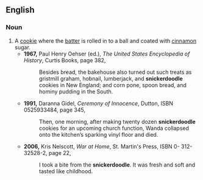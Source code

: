 ==English==

{{rfv}}

===Noun===
{{wikipedia}}
{{en-noun}}

# A [[cookie]] where the [[batter]] is rolled in to a ball and coated with [[cinnamon]] sugar.
#*'''1967,''' Paul Henry Oehser (ed.), ''The United States Encyclopedia of History'', Curtis Books, page 382,
#*:Besides bread, the bakehouse also turned out such treats as gristmill graham, hobnail, lumberjack, and '''snickerdoodle''' cookies in New England; and corn pone, spoon bread, and hominy pudding in the South.
#*'''1991,''' Daranna Gidel, ''Ceremony of Innocence'', Dutton, ISBN 0525933484, page 345,
#*:Then, one morning, after making twenty dozen '''snickerdoodle''' cookies for an upcoming church function, Wanda collapsed onto the kitchen’s sparking vinyl floor and died.
#*'''2006,''' Kris Nelscott, ''War at Home'', St. Martin's Press, ISBN 0- 312-32528-2, page 22,
#*:I took a bite from the '''snickerdoodle'''. It was fresh and soft and tasted like childhood.